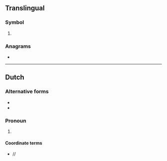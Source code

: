 {{also|zm|Zm|zm.|.zm}}
==Translingual==

===Symbol===
{{mul-symbol}}

# {{ISO 3166|1|2|Zambia}}

===Anagrams===
* {{l|mul|MZ}}

----

==Dutch==

===Alternative forms===
* {{l|nl|Z.M.}}
* {{l|nl|Z. M.}}

===Pronoun===
{{head|nl|pronoun}}
# {{init of|nl|[[Zijne Majesteit]]||His Majesty}}

====Coordinate terms====
* {{l|nl|HM}}/{{l|nl|H.M.}}/{{l|nl|H. M.}}